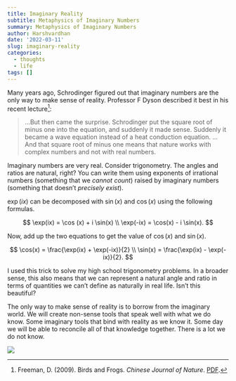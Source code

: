 ```yaml
---
title: Imaginary Reality
subtitle: Metaphysics of Imaginary Numbers
summary: Metaphysics of Imaginary Numbers
author: Harshvardhan
date: '2022-03-11'
slug: imaginary-reality
categories:
  - thoughts
  - life
tags: []
---
```


Many years ago, Schrodinger figured out that imaginary numbers are the only way to make sense of reality. Professor F Dyson described it best in his recent lecture[^1]:

[^1]: Freeman, D. (2009). Birds and Frogs. *Chinese Journal of Nature*. [PDF](https://www.ams.org/notices/200902/rtx090200212p.pdf).

> ...But then came the surprise. Schrodinger put the square root of minus one into the equation, and suddenly it made sense. Suddenly it became a wave equation instead of a heat conduction equation. ...And that square root of minus one means that nature works with complex numbers and not with real numbers.

Imaginary numbers are very real. Consider trigonometry. The angles and ratios are natural, right? You can write them using exponents of irrational numbers (something that we *cannot count*) raised by imaginary numbers (something that doesn't *precisely* *exist*).

$\exp(ix)$ can be decomposed with $\sin (x)$ and $\cos(x)$ using the following formulas.

$$
\exp(ix) = \cos (x) + i \sin(x) \\
\exp(-ix) = \cos(x) - i \sin(x).
$$

Now, add up the two equations to get the value of $\cos(x)$ and $\sin(x)$.

$$
\cos(x) = \frac{\exp(ix) + \exp(-ix)}{2} \\
\sin(x) = \frac{\exp(ix) - \exp(-ix)}{2}.
$$

I used this trick to solve my high school trigonometry problems. In a broader sense, this also means that we can represent a natural angle and ratio in terms of quantities we can't define as naturally in real life. Isn't this beautiful?

The only way to make sense of reality is to borrow from the imaginary world. We will create non-sense tools that speak well with what we do know. Some imaginary tools that bind with reality as we know it. Some day we will be able to reconcile all of that knowledge together. There is a lot we do not know.

[![](images/EkBjqT1VkAAEoka.jpeg)](https://en.wikipedia.org/wiki/Bhagavad_Gita)
